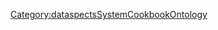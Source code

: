 <includeonly>{{METADATA|Keywords={{{HasKeyword|}}}|HasEntityTitle={{{HasEntityTitle}}}|HasEntityBlurb={{{HasEntityBlurb|}}}|HasEntityType=Troubleshooting}}
{{DataspectsCookbookEntityTypeSpecialTemplateTemplate0
|IsCarriedOutByRole={{{IsCarriedOutByRole|}}}
|ConcernsAspects={{{ConcernsAspects|}}}
}}
</includeonly>
<noinclude>[[Category:dataspectsSystemCookbookOntology]]</noinclude>
